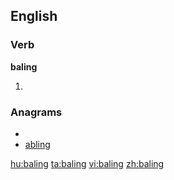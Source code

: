 ==English==
===Verb===
'''baling'''
# {{present participle of|[[bale]]}}

===Anagrams===
* {{alphagram|abgiln}}
* [[abling#English|abling]]

[[hu:baling]]
[[ta:baling]]
[[vi:baling]]
[[zh:baling]]